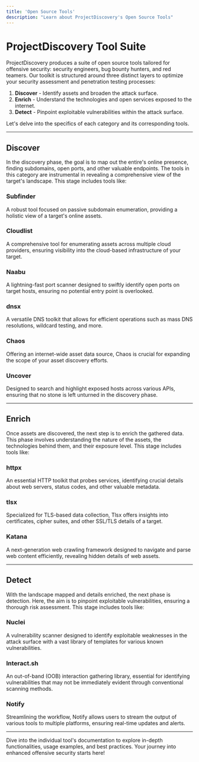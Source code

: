 ```yaml
---
title: 'Open Source Tools'
description: "Learn about ProjectDiscovery's Open Source Tools"
---
```


# ProjectDiscovery Tool Suite

ProjectDiscovery produces a suite of open source tools tailored for offensive security: security engineers, bug bounty hunters, and red teamers. Our toolkit is structured around three distinct layers to optimize your security assessment and penetration testing processes:

1. **Discover** - Identify assets and broaden the attack surface.
2. **Enrich** - Understand the technologies and open services exposed to the internet.
3. **Detect** - Pinpoint exploitable vulnerabilities within the attack surface.

Let's delve into the specifics of each category and its corresponding tools.

---

## Discover
In the discovery phase, the goal is to map out the entire's online presence, finding subdomains, open ports, and other valuable endpoints. The tools in this category are instrumental in revealing a comprehensive view of the target's landscape. This stage includes tools like:

### Subfinder
A robust tool focused on passive subdomain enumeration, providing a holistic view of a target's online assets.

### Cloudlist
A comprehensive tool for enumerating assets across multiple cloud providers, ensuring visibility into the cloud-based infrastructure of your target.

### Naabu
A lightning-fast port scanner designed to swiftly identify open ports on target hosts, ensuring no potential entry point is overlooked.  

### dnsx
A versatile DNS toolkit that allows for efficient operations such as mass DNS resolutions, wildcard testing, and more.

### Chaos
Offering an internet-wide asset data source, Chaos is crucial for expanding the scope of your asset discovery efforts.  

### Uncover
Designed to search and highlight exposed hosts across various APIs, ensuring that no stone is left unturned in the discovery phase.

---
## Enrich
Once assets are discovered, the next step is to enrich the gathered data. This phase involves understanding the nature of the assets, the technologies behind them, and their exposure level. This stage includes tools like:

### httpx
An essential HTTP toolkit that probes services, identifying crucial details about web servers, status codes, and other valuable metadata.

### tlsx
Specialized for TLS-based data collection, Tlsx offers insights into certificates, cipher suites, and other SSL/TLS details of a target.  
### Katana
A next-generation web crawling framework designed to navigate and parse web content efficiently, revealing hidden details of web assets.

---
## Detect
With the landscape mapped and details enriched, the next phase is detection. Here, the aim is to pinpoint exploitable vulnerabilities, ensuring a thorough risk assessment. This stage includes tools like:

### Nuclei
A vulnerability scanner designed to identify exploitable weaknesses in the attack surface with a vast library of templates for various known vulnerabilities. 

### Interact.sh
An out-of-band (OOB) interaction gathering library, essential for identifying vulnerabilities that may not be immediately evident through conventional scanning methods.

### Notify
Streamlining the workflow, Notify allows users to stream the output of various tools to multiple platforms, ensuring real-time updates and alerts.  


---

Dive into the individual tool's documentation to explore in-depth functionalities, usage examples, and best practices. Your journey into enhanced offensive security starts here!